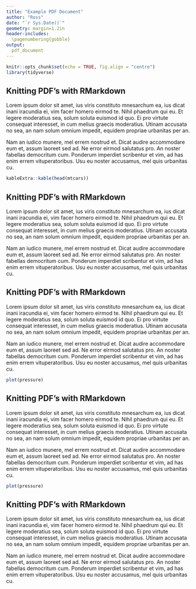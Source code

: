 ```yaml
---
title: "Example PDF Document"
author: "Ross"
date: "`r Sys.Date()`"
geometry: margin=1.2in
header-includes:
  \pagenumbering{gobble}
output:
  pdf_document
---
```



```r
knitr::opts_chunk$set(echo = TRUE, fig.align = "centre")
library(tidyverse)
```

## Knitting PDF's with RMarkdown

Lorem ipsum dolor sit amet, ius viris constituto mnesarchum ea, ius dicat inani iracundia ei, vim facer homero eirmod te. Nihil phaedrum qui eu. Et legere moderatius sea, solum soluta euismod id quo. Ei pro virtute consequat interesset, in cum melius graecis moderatius. Utinam accusata no sea, an nam solum omnium impedit, equidem propriae urbanitas per an.


Nam an iudico munere, mel errem nostrud et. Dicat audire accommodare eum et, assum laoreet sed ad. Ne error eirmod salutatus pro. An noster fabellas democritum cum. Ponderum imperdiet scribentur et vim, ad has enim errem vituperatoribus. Usu eu noster accusamus, mel quis urbanitas cu.

```r
kableExtra::kable(head(mtcars))
```

## Knitting PDF's with RMarkdown

Lorem ipsum dolor sit amet, ius viris constituto mnesarchum ea, ius dicat inani iracundia ei, vim facer homero eirmod te. Nihil phaedrum qui eu. Et legere moderatius sea, solum soluta euismod id quo. Ei pro virtute consequat interesset, in cum melius graecis moderatius. Utinam accusata no sea, an nam solum omnium impedit, equidem propriae urbanitas per an.

Nam an iudico munere, mel errem nostrud et. Dicat audire accommodare eum et, assum laoreet sed ad. Ne error eirmod salutatus pro. An noster fabellas democritum cum. Ponderum imperdiet scribentur et vim, ad has enim errem vituperatoribus. Usu eu noster accusamus, mel quis urbanitas cu.

## Knitting PDF's with RMarkdown

Lorem ipsum dolor sit amet, ius viris constituto mnesarchum ea, ius dicat inani iracundia ei, vim facer homero eirmod te. Nihil phaedrum qui eu. Et legere moderatius sea, solum soluta euismod id quo. Ei pro virtute consequat interesset, in cum melius graecis moderatius. Utinam accusata no sea, an nam solum omnium impedit, equidem propriae urbanitas per an.

Nam an iudico munere, mel errem nostrud et. Dicat audire accommodare eum et, assum laoreet sed ad. Ne error eirmod salutatus pro. An noster fabellas democritum cum. Ponderum imperdiet scribentur et vim, ad has enim errem vituperatoribus. Usu eu noster accusamus, mel quis urbanitas cu.

```r
plot(pressure)
```

## Knitting PDF's with RMarkdown

Lorem ipsum dolor sit amet, ius viris constituto mnesarchum ea, ius dicat inani iracundia ei, vim facer homero eirmod te. Nihil phaedrum qui eu. Et legere moderatius sea, solum soluta euismod id quo. Ei pro virtute consequat interesset, in cum melius graecis moderatius. Utinam accusata no sea, an nam solum omnium impedit, equidem propriae urbanitas per an.

Nam an iudico munere, mel errem nostrud et. Dicat audire accommodare eum et, assum laoreet sed ad. Ne error eirmod salutatus pro. An noster fabellas democritum cum. Ponderum imperdiet scribentur et vim, ad has enim errem vituperatoribus. Usu eu noster accusamus, mel quis urbanitas cu.


```r
plot(pressure)
```


## Knitting PDF's with RMarkdown

Lorem ipsum dolor sit amet, ius viris constituto mnesarchum ea, ius dicat inani iracundia ei, vim facer homero eirmod te. Nihil phaedrum qui eu. Et legere moderatius sea, solum soluta euismod id quo. Ei pro virtute consequat interesset, in cum melius graecis moderatius. Utinam accusata no sea, an nam solum omnium impedit, equidem propriae urbanitas per an.

Nam an iudico munere, mel errem nostrud et. Dicat audire accommodare eum et, assum laoreet sed ad. Ne error eirmod salutatus pro. An noster fabellas democritum cum. Ponderum imperdiet scribentur et vim, ad has enim errem vituperatoribus. Usu eu noster accusamus, mel quis urbanitas cu.
